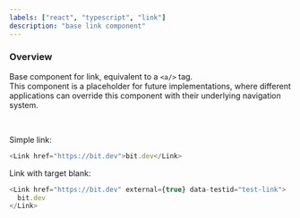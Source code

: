 ```yaml
---
labels: ["react", "typescript", "link"]
description: "base link component"
---
```



### Overview

Base component for link, equivalent to a `<a/>` tag.  
This component is a placeholder for future implementations, where different applications can override this component with their underlying navigation system.

<br />

Simple link:

```js live=true
<Link href="https://bit.dev">bit.dev</Link>
```

Link with target blank:

```js live=true
<Link href="https://bit.dev" external={true} data-testid="test-link">
  bit.dev
</Link>
```
